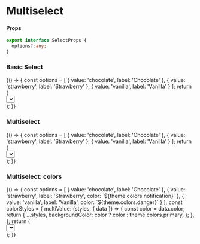 
<Meta title="Components/Select" component={Select} />

# Multiselect

#### Props

```typescript
export interface SelectProps {
  options?:any;
}
```

### Basic Select

<Preview>
  <Story name="basic modal">
    {() => {
      const options = [
        { value: 'chocolate', label: 'Chocolate' },
        { value: 'strawberry', label: 'Strawberry' },
        { value: 'vanilla', label: 'Vanilla' }
      ];
      return (
        <div style={{height: '150px'}}>
          <Select options={options}></Select>
        </div>
      );
    }}
  </Story>
</Preview>

### Multiselect

<Preview>
  <Story name="multiselect">
    {() => {
      const options = [
        { value: 'chocolate', label: 'Chocolate' },
        { value: 'strawberry', label: 'Strawberry' },
        { value: 'vanilla', label: 'Vanilla' }
      ];
      return (
        <div style={{height: '150px'}}>
          <Select
            isMulti
            defaultValue={[options[1], options[2]]}
            options={options}
          >
          </Select>
        </div>
      );
    }}
  </Story>
</Preview>

### Multiselect: colors

<Preview>
  <Story name="colors">
    {() => {
      const options = [
        { value: 'chocolate',
          label: 'Chocolate'
        },
        { value: 'strawberry',
          label: 'Strawberry',
          color: `${theme.colors.notification}`
           },
        { value: 'vanilla',
          label: 'Vanilla',
          color: `${theme.colors.danger}`
        }
      ];
      const colorStyles = {
        multiValue: (styles, { data }) => {
        const color = data.color;
        return {
          ...styles,
          backgroundColor: color ? color : theme.colors.primary,
        };
      },
      };
      return (
        <div style={{height: '150px'}}>
          <Select
            isMulti
            defaultValue={[options[1], options[2]]}
            options={options}
            styles={colorStyles}
          >
          </Select>
        </div>
      );
    }}
  </Story>
</Preview>
